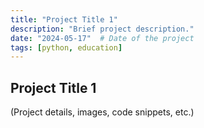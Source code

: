 ```yaml
---
title: "Project Title 1"
description: "Brief project description."
date: "2024-05-17"  # Date of the project
tags: [python, education] 
---
```


## Project Title 1

(Project details, images, code snippets, etc.)
